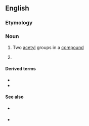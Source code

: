 ==English==
{{wikipedia|lang=en}}

===Etymology===
{{prefix|di|acetyl|lang=en}}

===Noun===
{{en-noun|-}}

# {{lb|en|organic chemistry|in combination}} Two [[acetyl]] groups in a [[compound]]
# {{lb|en|organic compound}} {{synonym of|lang=en|butanedione}}

====Derived terms====
* {{l|en|diacetylmorphine}}
* {{l|en|diacetylurea}}

====See also====
{{sense|butanedione}} 
* {{l|en|popcorn lung}} {{gloss|a condition caused by inhaling diacetyl}}
* {{l|en|artificial butter flavor}} {{gloss|the flavoring derived from diacetyl}}
